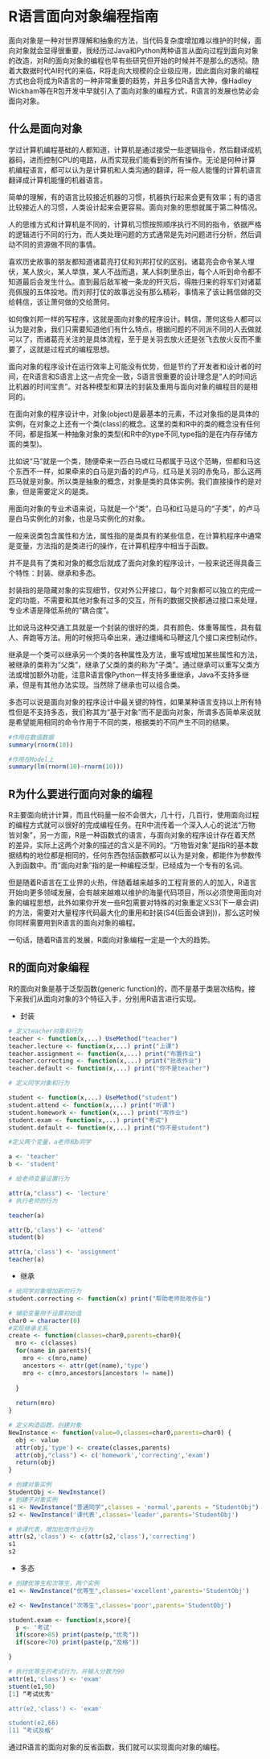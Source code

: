 # R语言面向对象编程指南  {#ch2}

面向对象是一种对世界理解和抽象的方法，当代码复杂度增加难以维护的时候，面向对象就会显得很重要，我经历过Java和Python两种语言从面向过程到面向对象的改造，对R的面向对象的编程也早有些研究但开始的时候并不是那么的透彻。随着大数据时代AI时代的来临，R将走向大规模的企业级应用，因此面向对象的编程方式也会将成为R语言的一种非常重要的趋势，并且多位R语言大神，像Hadley Wickham等在R包开发中早就引入了面向对象的编程方式，R语言的发展也势必会面向对象。

## 什么是面向对象

学过计算机编程基础的人都知道，计算机是通过接受一些逻辑指令，然后翻译成机器码，进而控制CPU的电路，从而实现我们能看到的所有操作。无论是何种计算机编程语言，都可以认为是计算机和人类沟通的翻译，将一般人能懂的计算机语言翻译成计算机能懂的机器语言。

简单的理解，有的语言比较接近机器的习惯，机器执行起来会更有效率；有的语言比较接近人的习惯，人类设计起来会更容易。面向对象的思想就属于第二种情况。

人的思维方式和计算机是不同的，计算机习惯按照顺序执行不同的指令，依据严格的逻辑进行不同的行为，而人类处理问题的方式通常是先对问题进行分析，然后调动不同的资源做不同的事情。

喜欢历史故事的朋友都知道诸葛亮打仗和刘邦打仗的区别。诸葛亮会命令某人埋伏，某人放火，某人举旗，某人不战而退，某人斜刺里杀出，每个人听到命令都不知道最后会发生什么。直到最后敌军被一条龙的歼灭后，得胜归来的将军们对诸葛亮佩服的五体投地。而刘邦打仗的故事远没有那么精彩，事情来了该让韩信做的交给韩信，该让萧何做的交给萧何。

如何像刘邦一样的写程序，这就是面向对象的程序设计。韩信，萧何这些人都可以认为是对象，我们只需要知道他们有什么特点，根据问题的不同派不同的人去做就可以了，而诸葛亮关注的是具体流程，至于是关羽去放火还是张飞去放火反而不重要了，这就是过程式的编程思想。

面向对象的程序设计在运行效率上可能没有优势，但是节约了开发者和设计者的时间，在R语言和S语言上这一点完全一致，S语言很重要的设计理念是“人的时间远比机器的时间宝贵"。对各种模型和算法的封装及重用与面向对象的编程目的是相同的。

在面向对象的程序设计中，对象(object)是最基本的元素，不过对象指的是具体的实例，在对象之上还有一个类(class)的概念。这里的类和R中的类的概念没有任何不同，都是指某一种抽象对象的类型(和R中的type不同,type指的是在内存存储方面的类型)。

比如说“马”就是一个类，随便牵来一匹白马或红马都属于马这个范畴，但都和马这个东西不一样，如果牵来的白马是刘备的的卢马，红马是关羽的赤兔马，那么这两匹马就是对象。所以类是抽象的概念，对象是类的具体实例。我们直接操作的是对象，但是需要定义的是类。

用面向对象的专业术语来说，马就是一个“类”，白马和红马是马的“子类”，的卢马是白马实例化的对象，也是马实例化的对象。

一般来说类包含属性和方法，属性指的是类具有的某些信息，在计算机程序中通常是变量，方法指的是类进行的操作，在计算机程序中相当于函数。

并不是具有了类和对象的概念后就成了面向对象的程序设计，一般来说还得具备三个特性：封装、继承和多态。

封装指的是隐藏对象的实现细节，仅对外公开接口，每个对象都可以独立的完成一定的功能，不需要和其他对象有过多的交互，所有的数据交换都通过接口来处理，专业术语是降低系统的“耦合度”。

比如说马这种交通工具就是一个封装的很好的类，具有颜色、体重等属性，具有载人、奔跑等方法。用的时候把马牵出来，通过缰绳和马鞭这几个接口来控制动作。

继承是一个类可以继承另一个类的各种属性及方法，重写或增加某些属性和方法，被继承的类称为“父类”，继承了父类的类的称为"子类"。通过继承可以重写父类方法或增加额外功能，注意R语言像Python一样支持多重继承，Java不支持多继承，但是有其他办法实现。当然除了继承也可以组合类。

多态可以说是面向对象的程序设计中最关键的特性，如果某种语言支持以上所有特性但是不支持多态，我们称其为“基于对象”而不是面向对象，所谓多态简单来说就是希望能用相同的命令作用于不同的类，根据类的不同产生不同的结果。

```r
#作用在数值数据
summary(rnorm(10))

#作用在Model上
summary(lm(rnorm(10)~rnorm(10)))

```

## R为什么要进行面向对象的编程

R主要面向统计计算，而且代码量一般不会很大，几十行，几百行，使用面向过程的编程方式就可以很好的完成编程任务。在R中流传着一个深入人心的说法“万物皆对象”，另一方面，R是一种函数式的语言，与面向对象的程序设计存在着天然的差异，实际上这两个对象的描述的含义是不同的。“万物皆对象”是指R的基本数据结构的地位都是相同的，任何东西包括函数都可以认为是对象，都能作为参数传入到函数中。而“面向对象”指的是一种编程泛型，已经成为一个专有的名词。

但是随着R语言在工业界的火热，伴随着越来越多的工程背景的人的加入，R语言开始向更多领域发展，会有越来越难以维护的海量代码项目，所以必须使用面向对象的编程思想，此外如果你开发一些R包需要对特殊的对象重定义S3(下一章会讲)的方法，需要对大量程序代码最大化的重用和封装(S4(后面会讲到))，那么这时候你同样需要用到R语言的面向对象的编程。

一句话，随着R语言的发展，R面向对象编程一定是一个大的趋势。

## R的面向对象编程

R的面向对象是基于泛型函数(generic function)的，而不是基于类层次结构，接下来我们从面向对象的3个特征入手，分别用R语言进行实现。

+ 封装

```r

# 定义teacher对象和行为
teacher <- function(x,...) UseMethod("teacher")
teacher.lecture <- function(x,...) print("上课")
teacher.assignment <- function(x,...) print("布置作业")
teacher.correcting <- function(x,...) print("批改作业")
teacher.default <- function(x,...) print("你不是teacher")

# 定义同学对象和行为

student <- function(x,...) UseMethod("student")
student.attend <- function(x,...) print("听课")
student.homework <- function(x,...) print("写作业")
student.exam <- function(x,...) print("考试")
student.default <- function(x,...) print("你不是student")

#定义两个变量，a老师和b同学

a <- 'teacher'
b <- 'student'

# 给老师变量设置行为

attr(a,"class") <- 'lecture'
# 执行老师的行为

teacher(a)

attr(b,'class') <- 'attend'
student(b)

attr(a,'class') <- 'assignment'
teacher(a)

```

+ 继承

```r
# 给同学对象增加新的行为
student.correcting <- function(x) print("帮助老师批改作业")

# 辅助变量用于设置初始值
char0 = character(0)
#实现继承关系
create <- function(classes=char0,parents=char0){
  mro <- c(classes)
  for(name in parents){
    mro <- c(mro,name)
    ancestors <- attr(get(name),'type')
    mro <- c(mro,ancestors[ancestors != name])
    
  }
  
  return(mro)
}

# 定义构造函数，创建对象
NewInstance <- function(value=0,classes=char0,parents=char0) {
  obj <- value
  attr(obj,'type') <- create(classes,parents)
  attr(obj,"class") <- c('homework','correcting','exam')
  return(obj)
}

# 创建对象实例
StudentObj <- NewInstance()
# 创建子对象实例
s1 <- NewInstance("普通同学",classes = 'normal',parents = "StudentObj")
s2 <- NewInstance('课代表',classes='leader',parents='StudentObj')

# 给课代表，增加批改作业行为
attr(s2,'class') <- c(attr(s2,'class'),'correcting')
s1
s2
```

+ 多态

```r
# 创建优等生和次等生，两个实例
e1 <- NewInstance("优等生",classes='excellent',parents='StudentObj')

e2 <- NewInstance("次等生",classes='poor',parents='StudentObj')

student.exam <- function(x,score){
  p <- '考试'
  if(score>85) print(paste(p,"优秀"))
  if(score<70) print(paste(p,"及格"))

}

# 执行优等生的考试行为，并输入分数为90
attr(e1,'class') <- 'exam'
stuent(e1,90)
[1] “考试优秀"

attr(e2,'class') <- 'exam'

student(e2,66)
[1] ”考试及格"
```

通过R语言的面向对象的反省函数，我们就可以实现面向对象的编程。

